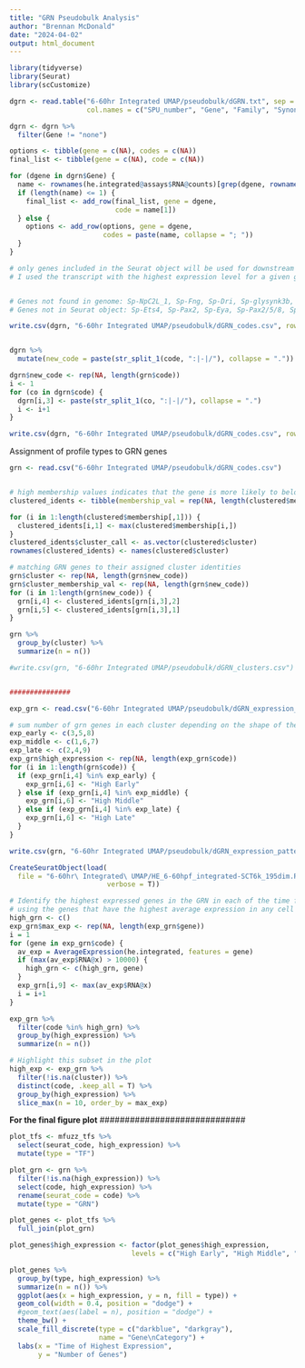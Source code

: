 ```yaml
---
title: "GRN Pseudobulk Analysis"
author: "Brennan McDonald"
date: "2024-04-02"
output: html_document
---
```


```r
library(tidyverse)
library(Seurat)
library(scCustomize)
```


```r
dgrn <- read.table("6-60hr Integrated UMAP/pseudobulk/dGRN.txt", sep = "\t", 
                   col.names = c("SPU_number", "Gene", "Family", "Synonyms"))

dgrn <- dgrn %>% 
  filter(Gene != "none")

options <- tibble(gene = c(NA), codes = c(NA))
final_list <- tibble(gene = c(NA), code = c(NA))

for (dgene in dgrn$Gene) {
  name <- rownames(he.integrated@assays$RNA@counts)[grep(dgene, rownames(he.integrated@assays$RNA@counts))]
  if (length(name) <= 1) {
    final_list <- add_row(final_list, gene = dgene, 
                          code = name[1])
  } else {
    options <- add_row(options, gene = dgene, 
                       codes = paste(name, collapse = "; "))
  }
}

# only genes included in the Seurat object will be used for downstream analyses
# I used the transcript with the highest expression level for a given gene


# Genes not found in genome: Sp-NpC2L_1, Sp-Fng, Sp-Dri, Sp-glysynk3b, Sp-Gsk3, Sp-Pmar1b, Sp-Pmar1c, Sp-Trk, Sp-GataL
# Genes not in Seurat object: Sp-Ets4, Sp-Pax2, Sp-Eya, Sp-Pax2/5/8, Sp-Pmar1d, Sp-Nanos1, Sp-Smad2/3, Sp-HesC, Sp-Rxr

write.csv(dgrn, "6-60hr Integrated UMAP/pseudobulk/dGRN_codes.csv", row.names = F)


dgrn %>% 
  mutate(new_code = paste(str_split_1(code, ":|-|/"), collapse = "."))

dgrn$new_code <- rep(NA, length(grn$code))
i <- 1
for (co in dgrn$code) {
  dgrn[i,3] <- paste(str_split_1(co, ":|-|/"), collapse = ".")
  i <- i+1
}

write.csv(dgrn, "6-60hr Integrated UMAP/pseudobulk/dGRN_codes.csv", row.names = F)

```

Assignment of profile types to GRN genes

```r
grn <- read.csv("6-60hr Integrated UMAP/pseudobulk/dGRN_codes.csv")


# high membership values indicates that the gene is more likely to belong to that particular cluster
clustered_idents <- tibble(membership_val = rep(NA, length(clustered$membership[,1])))

for (i in 1:length(clustered$membership[,1])) {
  clustered_idents[i,1] <- max(clustered$membership[i,])
}
clustered_idents$cluster_call <- as.vector(clustered$cluster)
rownames(clustered_idents) <- names(clustered$cluster)

# matching GRN genes to their assigned cluster identities
grn$cluster <- rep(NA, length(grn$new_code))
grn$cluster_membership_val <- rep(NA, length(grn$new_code))
for (i in 1:length(grn$new_code)) {
  grn[i,4] <- clustered_idents[grn[i,3],2]
  grn[i,5] <- clustered_idents[grn[i,3],1]
}

grn %>% 
  group_by(cluster) %>% 
  summarize(n = n())

#write.csv(grn, "6-60hr Integrated UMAP/pseudobulk/dGRN_clusters.csv")


###############

exp_grn <- read.csv("6-60hr Integrated UMAP/pseudobulk/dGRN_expression_patterns.csv")

# sum number of grn genes in each cluster depending on the shape of the expression profile
exp_early <- c(3,5,8)
exp_middle <- c(1,6,7)
exp_late <- c(2,4,9)
exp_grn$high_expression <- rep(NA, length(exp_grn$code))
for (i in 1:length(grn$code)) {
  if (exp_grn[i,4] %in% exp_early) {
    exp_grn[i,6] <- "High Early"
  } else if (exp_grn[i,4] %in% exp_middle) {
    exp_grn[i,6] <- "High Middle"
  } else if (exp_grn[i,4] %in% exp_late) {
    exp_grn[i,6] <- "High Late"
  }
}

write.csv(grn, "6-60hr Integrated UMAP/pseudobulk/dGRN_expression_patterns.csv")
```


```r
CreateSeuratObject(load(
  file = "6-60hr\ Integrated\ UMAP/HE_6-60hpf_integrated-SCT6k_195dim.Rda", 
                        verbose = T))
```


```r
# Identify the highest expressed genes in the GRN in each of the time frames,
# using the genes that have the highest average expression in any cell type
high_grn <- c()
exp_grn$max_exp <- rep(NA, length(exp_grn$gene))
i = 1
for (gene in exp_grn$code) {
  av_exp = AverageExpression(he.integrated, features = gene)
  if (max(av_exp$RNA@x) > 10000) {
    high_grn <- c(high_grn, gene)
  }
  exp_grn[i,9] <- max(av_exp$RNA@x)
  i = i+1
}

exp_grn %>% 
  filter(code %in% high_grn) %>% 
  group_by(high_expression) %>% 
  summarize(n = n())

# Highlight this subset in the plot
high_exp <- exp_grn %>% 
  filter(!is.na(cluster)) %>% 
  distinct(code, .keep_all = T) %>% 
  group_by(high_expression) %>% 
  slice_max(n = 10, order_by = max_exp)

```


#############################
**For the final figure plot**
#############################

```r
plot_tfs <- mfuzz_tfs %>% 
  select(seurat_code, high_expression) %>% 
  mutate(type = "TF")

plot_grn <- grn %>% 
  filter(!is.na(high_expression)) %>% 
  select(code, high_expression) %>% 
  rename(seurat_code = code) %>% 
  mutate(type = "GRN")

plot_genes <- plot_tfs %>% 
  full_join(plot_grn)

plot_genes$high_expression <- factor(plot_genes$high_expression,
                              levels = c("High Early", "High Middle", "High Late"))

plot_genes %>% 
  group_by(type, high_expression) %>% 
  summarize(n = n()) %>% 
  ggplot(aes(x = high_expression, y = n, fill = type)) +
  geom_col(width = 0.4, position = "dodge") +
  #geom_text(aes(label = n), position = "dodge") +
  theme_bw() +
  scale_fill_discrete(type = c("darkblue", "darkgray"), 
                      name = "Gene\nCategory") +
  labs(x = "Time of Highest Expression",
       y = "Number of Genes")
```

